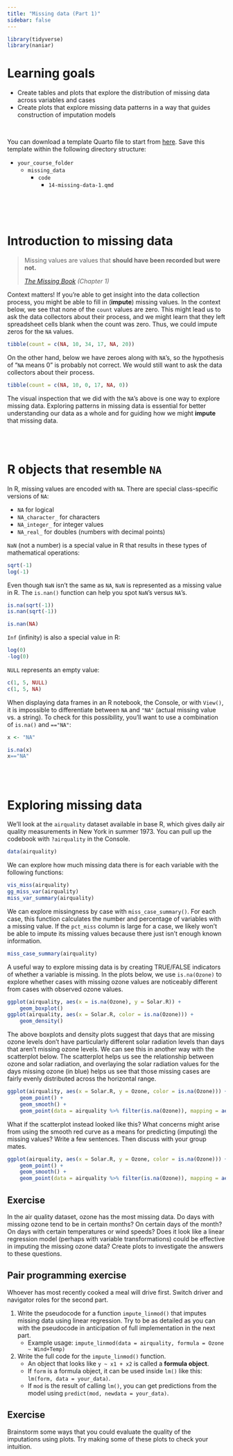 ```yaml
---
title: "Missing data (Part 1)"
sidebar: false
---
```


```r
library(tidyverse)
library(naniar)
```


# Learning goals

- Create tables and plots that explore the distribution of missing data across variables and cases
- Create plots that explore missing data patterns in a way that guides construction of imputation models

<br>

You can download a template Quarto file to start from [here](activity_templates/14-missing-data-1.qmd). Save this template within the following directory structure:

- `your_course_folder`
    - `missing_data`
        - `code`
            - `14-missing-data-1.qmd`


<br><br><br>


# Introduction to missing data

> Missing values are values that **should have been recorded but were not.**
>
> *[The Missing Book](https://tmb.njtierney.com/) (Chapter 1)*

Context matters! If you're able to get insight into the data collection process, you might be able to fill in (**impute**) missing values. In the context below, we see that none of the `count` values are zero. This might lead us to ask the data collectors about their process, and we might learn that they left spreadsheet cells blank when the count was zero. Thus, we could impute zeros for the `NA` values.

```r
tibble(count = c(NA, 10, 34, 17, NA, 20))
```

On the other hand, below we have zeroes along with `NA`'s, so the hypothesis of "`NA` means 0" is probably not correct. We would still want to ask the data collectors about their process.

```r
tibble(count = c(NA, 10, 0, 17, NA, 0))
```

The visual inspection that we did with the `NA`'s above is one way to explore missing data. Exploring patterns in missing data is essential for better understanding our data as a whole and for guiding how we might **impute** that missing data.


<br><br>


# R objects that resemble `NA`

In R, missing values are encoded with `NA`. There are special class-specific versions of `NA`:

- `NA` for logical
- `NA_character_` for characters
- `NA_integer_` for integer values
- `NA_real_` for doubles (numbers with decimal points)

`NaN` (not a number) is a special value in R that results in these types of mathematical operations:

```r
sqrt(-1)
log(-1)
```

Even though `NaN` isn't the same as `NA`, `NaN` is represented as a missing value in R. The `is.nan()` function can help you spot `NaN`'s versus `NA`'s.

```r
is.na(sqrt(-1))
is.nan(sqrt(-1))

is.nan(NA)
```

`Inf` (infinity) is also a special value in R:

```r
log(0)
-log(0)
```

`NULL` represents an empty value:

```r
c(1, 5, NULL)
c(1, 5, NA)
```

When displaying data frames in an R notebook, the Console, or with `View()`, it is impossible to differentiate between `NA` and `"NA"` (actual missing value vs. a string). To check for this possibility, you'll want to use a combination of `is.na()` and `=="NA"`:

```r
x <- "NA"

is.na(x)
x=="NA"
```


<br><br>


# Exploring missing data

We'll look at the `airquality` dataset available in base R, which gives daily air quality measurements in New York in summer 1973. You can pull up the codebook with `?airquality` in the Console.

```r
data(airquality)
```

We can explore how much missing data there is for each variable with the following functions:

```r
vis_miss(airquality)
gg_miss_var(airquality)
miss_var_summary(airquality)
```

We can explore missingness by case with `miss_case_summary()`. For each case, this function calculates the number and percentage of variables with a missing value. If the `pct_miss` column is large for a case, we likely won't be able to impute its missing values because there just isn't enough known information.

```r
miss_case_summary(airquality)
```

A useful way to explore missing data is by creating TRUE/FALSE indicators of whether a variable is missing. In the plots below, we use `is.na(Ozone)` to explore whether cases with missing ozone values are noticeably different from cases with observed ozone values.

```r
ggplot(airquality, aes(x = is.na(Ozone), y = Solar.R)) + 
    geom_boxplot()
ggplot(airquality, aes(x = Solar.R, color = is.na(Ozone))) + 
    geom_density()
```

The above boxplots and density plots suggest that days that are missing ozone levels don't have particularly different solar radiation levels than days that aren't missing ozone levels. We can see this in another way with the scatterplot below. The scatterplot helps us see the relationship between ozone and solar radiation, and overlaying the solar radiation values for the days missing ozone (in blue) helps us see that those missing cases are fairly evenly distributed across the horizontal range.

```r
ggplot(airquality, aes(x = Solar.R, y = Ozone, color = is.na(Ozone))) +
    geom_point() +
    geom_smooth() +
    geom_point(data = airquality %>% filter(is.na(Ozone)), mapping = aes(x = Solar.R, y = 175))
```

What if the scatterplot instead looked like this? What concerns might arise from using the smooth red curve as a means for predicting (imputing) the missing values? Write a few sentences. Then discuss with your group mates.

```r
ggplot(airquality, aes(x = Solar.R, y = Ozone, color = is.na(Ozone))) +
    geom_point() +
    geom_smooth() +
    geom_point(data = airquality %>% filter(is.na(Ozone)), mapping = aes(x = 250+Solar.R/2, y = 175))
```



## Exercise

In the air quality dataset, ozone has the most missing data. Do days with missing ozone tend to be in certain months? On certain days of the month? On days with certain temperatures or wind speeds? Does it look like a linear regression model (perhaps with variable transformations) could be effective in imputing the missing ozone data? Create plots to investigate the answers to these questions.


## Pair programming exercise

Whoever has most recently cooked a meal will drive first. Switch driver and navigator roles for the second part.

1. Write the pseudocode for a function `impute_linmod()` that imputes missing data using linear regression. Try to be as detailed as you can with the pseudocode in anticipation of full implementation in the next part.
    - Example usage: `impute_linmod(data = airquality, formula = Ozone ~ Wind+Temp)`

2. Write the full code for the `impute_linmod()` function.
    - An object that looks like `y ~ x1 + x2` is called a **formula object**.
    - If `form` is a formula object, it can be used inside `lm()` like this: `lm(form, data = your_data)`.
    - If `mod` is the result of calling `lm()`, you can get predictions from the model using `predict(mod, newdata = your_data)`.


## Exercise

Brainstorm some ways that you could evaluate the quality of the imputations using plots. Try making some of these plots to check your intuition.




